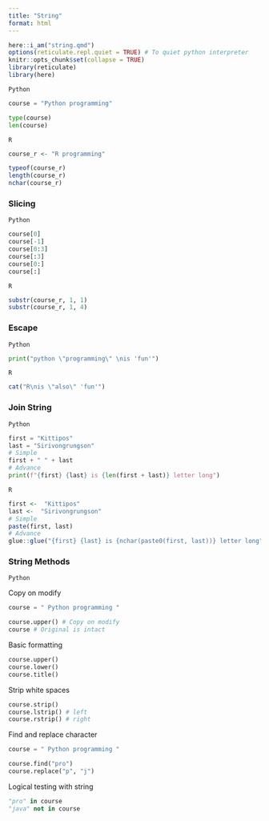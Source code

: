 ```yaml
---
title: "String"
format: html
---
```


```r
here::i_am("string.qmd")
options(reticulate.repl.quiet = TRUE) # To quiet python interpreter
knitr::opts_chunk$set(collapse = TRUE)
library(reticulate)
library(here)
```

`Python`

```python
course = "Python programming"

type(course)
len(course)
```

`R`

```r
course_r <- "R programming"

typeof(course_r)
length(course_r)
nchar(course_r)
```

### Slicing

`Python`

```python
course[0]
course[-1]
course[0:3]
course[:3]
course[0:]
course[:]
```

`R`


```r
substr(course_r, 1, 1)
substr(course_r, 1, 4)
```




### Escape

`Python`

```python
print("python \"programming\" \nis 'fun'")
```

`R`

```r
cat("R\nis \"also\" 'fun'")
```


### Join String

`Python`

```python
first = "Kittipos"
last = "Sirivongrungson"
# Simple
first + " " + last
# Advance
print(f"{first} {last} is {len(first + last)} letter long")
```

`R`


```r
first <-  "Kittipos"
last <-  "Sirivongrungson"
# Simple
paste(first, last)
# Advance
glue::glue("{first} {last} is {nchar(paste0(first, last))} letter long")
```





### String Methods

`Python`

Copy on modify 

```python
course = " Python programming "

course.upper() # Copy on modify
course # Original is intact
```

Basic formatting


```python
course.upper()
course.lower()
course.title()
```


Strip white spaces

```python
course.strip()
course.lstrip() # left
course.rstrip() # right
```

Find and replace character

```python
course = " Python programming "

course.find("pro")
course.replace("p", "j")
```

Logical testing with string
 
```python
"pro" in course
"java" not in course
```


